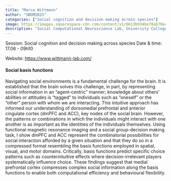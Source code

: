 ```yaml
---
title: "Marco Wittmann"
author: "SBDM2025"
categories: ["Social cognition and decision making across species"]
image: https://images.squarespace-cdn.com/content/v1/6613b934be78ab70ec7ffb8c/033d9ba4-44c1-4fea-b00d-6285c42c910b/Marco%2B-%2B3.jpg?format=750w
description: "Social Computational Neuroscience Lab, University College of London (UK)" 
---
```


Session: Social cognition and decision making across species
Date & time: 17.06 - 09h10

Website: [https://www.wittmann-lab.com/](https://www.wittmann-lab.com/)

#### Social basis functions

Navigating social environments is a fundamental challenge for the brain. It is established that the brain solves this challenge, in part, by representing social information in an “agent-centric” manner; knowledge about others’ abilities or attitudes is “tagged” to individuals such as “oneself” or the “other” person with whom we are interacting. This intuitive approach has informed our understanding of dorsomedial prefrontal and anterior cingulate cortex (dmPFC and ACC), key nodes of the social brain. However, the patterns or combinations in which the individuals might interact with one another is as important as the identities of the individuals themselves. Using functional magnetic resonance imaging and a social group-decision making task, I show dmPFC and ACC represent the combinatorial possibilities for social interaction afforded by a given situation and that they do so in a compressed format resembling the basis functions employed in spatial, visual, and motor domains. Critically, basis functions predict specific choice patterns such as counterintuitive effects where decision-irrelevant players systematically influence choice. These findings suggest that medial prefrontal cortex compresses complex social information along the basis functions to enable both computational efficiency and behavioural flexibility.